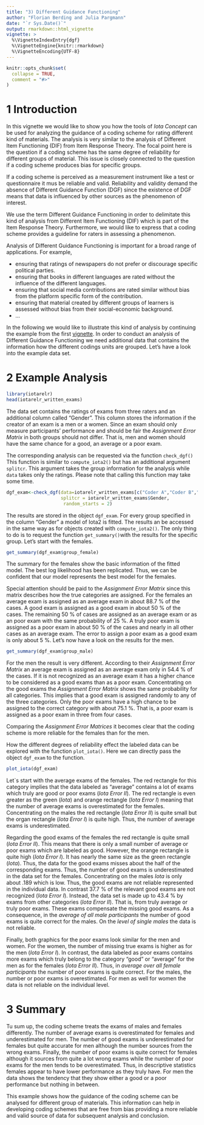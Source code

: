```yaml
---
title: "3) Different Guidance Functioning"
author: "Florian Berding and Julia Pargmann"
date: "`r Sys.Date()`"
output: rmarkdown::html_vignette
vignette: >
  %\VignetteIndexEntry{dgf}
  %\VignetteEngine{knitr::rmarkdown}
  %\VignetteEncoding{UTF-8}
---
```


```r
knitr::opts_chunk$set(
  collapse = TRUE,
  comment = "#>"
)
```
# 1 Introduction
In this vignette we would like to show you how the tools of *Iota Concept* can
be used for analyzing the guidance of a coding scheme for rating different
kind of materials. The analysis is very similar to the analysis of Different
Item Functioning (DIF) from Item Response Theory. The focal point here is the
question if a coding scheme has the same degree of reliability for different
groups of material. This issue is closely connected to the question if
a coding scheme produces bias for specific groups. 

If a coding scheme is perceived as a measurement instrument like a test or questionnaire
it mus be reliable and valid. Reliability and validity demand the absence of
Different Guidance Function (DGF) since the existence of DGF means that data
is influenced by other sources as the phenomenon of interest. 

We use the term Different Guidance Functioning in order to delimitate this kind
of analysis from Different Item Functioning (DIF) which is part of the Item
Response Theory. Furthermore, we would like to express that a coding scheme 
provides a guideline for raters in assessing a phenomenon.

Analysis of Different Guidance Functioning is important for a broad range of
applications. For example,

- ensuring that ratings of newspapers do not prefer or discourage specific 
political parties.
- ensuring that books in different languages are rated without the influence
of the different languages.
- ensuring that social media contributions are rated similar without bias
from the platform specific form of the contribution.
- ensuring that material created by different groups of learners is assessed
without bias from their social-economic background.
- ...

In the following we would like to illustrate this kind of analysis by continuing
the example from the first [vignette](iotarelr.html). In order to conduct an
analysis of Different Guidance Functioning we need additional data that contains
the information how the different codings units are grouped. Let's have a look
into the example data set.

# 2 Example Analysis
```r
library(iotarelr)
head(iotarelr_written_exams)
```
The data set contains the ratings of exams from three raters and an additional 
column called "Gender". This column stores the information if the creator of
an exam is a men or a women. Since an exam should only measure participants'
performance and should be fair the *Assignment Error Matrix* in both groups
should not differ. That is, men and women should have the same chance for a good,
an average or a poor exam.

The corresponding analysis can be requested via the function `check_dgf()` This
function is similar to `compute_iota2()` but has an additional argument `splitcr`.
This argument takes the group information for the analysis while `data` takes
only the ratings. Please note that calling this function may take some time. 

```r
dgf_exam<-check_dgf(data=iotarelr_written_exams[c("Coder A","Coder B","Coder C")],
                    splitcr = iotarelr_written_exams$Gender,
                     random_starts = 2)
```
The results are stored in the object `dgf_exam`. For every group specified in
the column "Gender" a model of Iota2 is fitted. The results an be accessed in the
same way as for objects created with `compute_iota2()`. The only thing to do is to
request the function `get_summary()`with the results for the specific group. Let's
start with the females.
```r
get_summary(dgf_exam$group_female)
```
The summary for the females show the basic information of the fitted model. The
best log likelihood has been replicated. Thus, we can be confident that our model
represents the best model for the females.

Special attention should be paid to the *Assignment Error Matrix* since this matrix
describes how the true categories are assigned. For the females an average exam is
assigned as an average exam in about 88.7 % of the cases. A good exam is assigned
as a good exam in about 50 % of the cases. The remaining 50 % of cases are assigned as
an average exam or as an poor exam with the same probability of 25 %. A truly poor
exam is assigned as a poor exam in about 50 % of the cases and nearly in all other
cases as an average exam. The error to assign a poor exam as a good exam is only 
about 5 %. Let's now have a look on the results for the men.
```r
get_summary(dgf_exam$group_male)
```
For the men the result is very different. According to their *Assignment Error Matrix*
an average exam is assigned as an average exam only in 54.4 % of the cases.
If it is not recognized as an average exam it has a higher chance to be considered
as a good exams than as a poor exam. Concentrating on the good exams the
*Assignment Error Matrix* shows the same probability for all categories. This implies that a good exam
is assigned randomly to any of the three categories. Only the poor exams have a high
chance to be assigned to the correct category with about 75.1 %. That is, a poor
exam is assigned as a poor exam in three from four cases. 

Comparing the *Assignment Error Matrices* it becomes 
clear that the coding scheme is more reliable for the females than for the men.

How the different degrees of reliability effect the labeled data can be explored
with the function `plot_iota()`. Here we can directly pass the object `dgf_exam`
to the function.
```r
plot_iota(dgf_exam)
```
Let`s start with the average exams of the females. The red rectangle for this 
category implies that the data labeled as "average" contains a lot of exams which 
truly are good or poor exams (*Iota Error II*). The red rectangle is even greater as the green 
(*Iota*) and orange rectangle (*Iota Error I*) meaning that the number of average exams is overestimated
for the females. Concentrating on the males the red rectangle (*Iota Error II*) is quite small but
the organ rectangle (*Iota Error I*) is quite high. Thus, the number of average exams is underestimated.

Regarding the good exams of the females the red rectangle is quite small (*Iota Error II*). This means
that there is only a small number of average or poor exams which are labeled as good.
However, the orange rectangle is quite high (*Iota Error I*). It has nearly the same size as the green
rectangle (*Iota*). Thus, the data for the good exams misses about the half of the corresponding
exams. Thus, the number of good exams is underestimated in the data set for the females.
Concentrating on the males *Iota* is only about .189 which is low. Thus, the good exams
are not reliable represented in the individual data. In contrast 37.7 %
of the relevant good exams are not recognized (*Iota Error I*). Instead, the data set is made up to
43.4 % by exams from other categories (*Iota Error II*). That is, from truly average or truly poor exams.
These exams compensate the missing good exams. As a consequence, in the 
*average of all male participants* the number of good exams is quite correct for the males. On
the *level of single males* the data is not reliable. 

Finally, both graphics for the poor exams look similar for the men and women. For
the women, the number of missing true exams is higher as for the men (*Iota Error I*). In contrast,
the data labeled as poor exams contains more exams which truly belong to the category
"good" or "average" for the men as for the females (*Iota Error II*). Thus, in 
*average over all female participants* the number of poor exams is quite correct. For the males,
the number or poor exams is overestimated. For men as well for women the data
is not reliable on the individual level. 

# 3 Summary
Tu sum up, the coding scheme treats the exams of males and females differently. The
number of average exams is overestimated for females and underestimated for men. 
The number of good exams is underestimated for females but quite accurate for men 
although the number sources from the wrong exams. Finally, the number of poor exams
is quite correct for females although it sources from quite a lot wrong exams while
the number of poor exams for the men tends to be overestimated. Thus, in descriptive 
statistics females appear to have lower performance as they truly have. For men
the data shows the tendency that they show either a good or a poor performance but
nothing in between.

This example shows how the guidance of the coding scheme can be analysed for
different group of materials. This information can help in developing
coding schemes that are free from bias providing a more reliable and valid
source of data for subsequent analysis and conclusion. 


